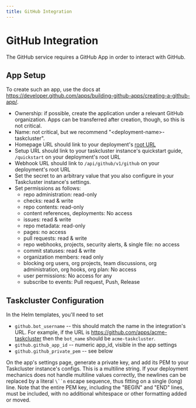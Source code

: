 ```yaml
---
title: GitHub Integration
---
```


# GitHub Integration

The GitHub service requires a GitHub App in order to interact with GitHub.

## App Setup

To create such an app, use the docs at https://developer.github.com/apps/building-github-apps/creating-a-github-app/.

* Ownership: if possible, create the application under a relevant GitHub organization.  Apps can be transferred after creation, though, so this is not critical.
* Name: not critical, but we recommend "&lt;deployment-name>-taskcluster".
* Homepage URL should link to your deployment's [root URL](/docs/manual/using/root-urls)
* Setup URL should link to your taskcluster instance's quickstart guide, `/quickstart` on your deployment's root URL
* Webhook URL should link to `/api/github/v1/github` on your deployment's root URL
* Set the secret to an arbitrary value that you also configure in your Taskcluster instance's settings.
* Set permissions as follows:
  * repo administration: read-only
  * checks: read & write
  * repo contents: read-only
  * content references, deployments: No access
  * issues: read & write
  * repo metadata: read-only
  * pages: no access
  * pull requests: read & write
  * repo webhooks, projects, security alerts, & single file: no access
  * commit statuses: read & write
  * organization members: read only
  * blocking org users, org projects, team discussions, org administration, org hooks, org plan: No access
  * user permissions: No access for any
  * subscribe to events: Pull request, Push, Release

## Taskcluster Configuration

In the Helm templates, you'll need to set

* `github.bot_username` -- this should match the name in the integration's URL.  For example, if the URL is https://github.com/apps/acme-taskcluster then the `bot_name` should be `acme-taskcluster`.
* `github.github_app_id` -- numeric app_id, visible in the app settings
* `github.github_private_pem` -- see below

On the app's settings page, generate a private key, and add its PEM to your Taskcluster instance's configs.
This is a multiline string.
If your deployment mechanics does not handle multiline values correctly, the newlines can be replaced by a literal `\``n` escape sequence, thus fitting on a single (long) line.
Note that the entire PEM key, including the "BEGIN" and "END" lines, must be included, with no additional whitespace or other formatting added or moved.
